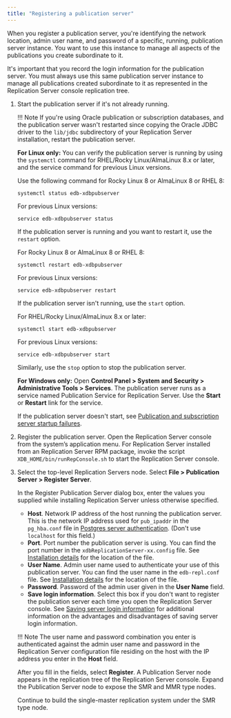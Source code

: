 ```yaml
---
title: "Registering a publication server"
---
```


<div id="registering_publication_server" class="registered_link"></div>

When you register a publication server, you're identifying the network location, admin user name, and password of a specific, running, publication server instance. You want to use this instance to manage all aspects of the publications you create subordinate to it.

It's important that you record the login information for the publication server. You must always use this same publication server instance to manage all publications created subordinate to it as represented in the Replication Server console replication tree.

1. Start the publication server if it's not already running.

   !!! Note
       If you're using Oracle publication or subscription databases, and the publication server wasn't restarted since copying the Oracle JDBC driver to the `lib/jdbc` subdirectory of your Replication Server installation, restart the publication server.

   **For Linux only:** You can verify the publication server is running by using the `systemctl` command for RHEL/Rocky Linux/AlmaLinux 8.x or later, and the service command for previous Linux versions.

   Use the following command for Rocky Linux 8 or AlmaLinux 8 or RHEL 8:

   ```shell
   systemctl status edb-xdbpubserver
   ```

   For previous Linux versions:

   ```shell
   service edb-xdbpubserver status
   ```

   If the publication server is running and you want to restart it, use the `restart` option.

   For Rocky Linux 8 or AlmaLinux 8 or RHEL 8:

   ```shell
   systemctl restart edb-xdbpubserver
   ```

   For previous Linux versions:

   ```shell
   service edb-xdbpubserver restart
   ```

   If the publication server isn't running, use the `start` option.

   For RHEL/Rocky Linux/AlmaLinux 8.x or later:

   ```shell
   systemctl start edb-xdbpubserver
   ```

   For previous Linux versions:

   ```shell
   service edb-xdbpubserver start
   ```

   Similarly, use the `stop` option to stop the publication server.

   **For Windows only:** Open **Control Panel > System and Security > Administrative Tools > Services**. The publication server runs as a service named Publication Service for Replication Server. Use the **Start** or **Restart** link for the service.

   If the publication server doesn't start, see [Publication and subscription server startup failures](../../10_appendix/02_resolving_problems/02_where_to_look_for_errors/#pub_and_sub_startup_failures).

1. Register the publication server. Open the Replication Server console from the system’s application menu. For Replication Server installed from an Replication Server RPM package, invoke the script `XDB_HOME/bin/runRepConsole.sh` to start the Replication Server console.

1. Select the top-level Replication Servers node. Select **File > Publication Server > Register Server**. 

   In the Register Publication Server dialog box, enter the values you supplied while installing Replication Server unless otherwise specified.

   -   **Host**. Network IP address of the host running the publication server. This is the network IP address used for `pub_ipaddr` in the `pg_hba.conf` file in [Postgres server authentication](../01_prerequisites/06_verifying_host_accessibility/#postgres_server_auth). (Don't use `localhost` for this field.)
   -   **Port**. Port number the publication server is using. You can find the port number in the `xdbReplicationServer-xx.config` file. See [Installation details](/eprs/7/installing/installation_details) for the location of the file.
   -   **User Name**. Admin user name used to authenticate your use of this publication server. You can find the user name in the `edb-repl.conf` file. See [Installation details](/eprs/7/installing/installation_details) for the location of the file.
   -   **Password**. Password of the admin user given in the **User Name** field.
   -   **Save login information**. Select this box if you don't want to register the publication server each time you open the Replication Server console. See [Saving server login information](../../04_intro_xdb_console/#saving_server_login_info) for additional information on the advantages and disadvantages of saving server login information.

   !!! Note
       The user name and password combination you enter is authenticated against the admin user name and password in the Replication Server configuration file residing on the host with the IP address you enter in the **Host** field.

   After you fill in the fields, select **Register**. A Publication Server node appears in the replication tree of the Replication Server console. Expand the Publication Server node to expose the SMR and MMR type nodes.

   Continue to build the single-master replication system under the SMR type node.
